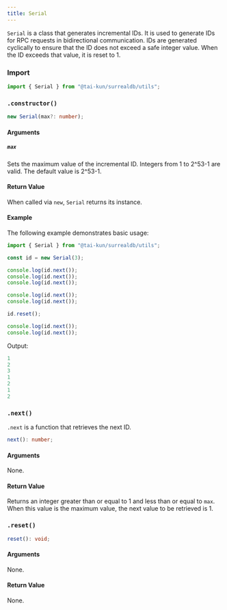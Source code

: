 ```yaml
---
title: Serial
---
```



`Serial` is a class that generates incremental IDs. It is used to generate IDs for RPC requests in bidirectional communication. IDs are generated cyclically to ensure that the ID does not exceed a safe integer value. When the ID exceeds that value, it is reset to 1.

### Import

```ts
import { Serial } from "@tai-kun/surrealdb/utils";
```

### `.constructor()`

```ts
new Serial(max?: number);
```

#### Arguments

##### `max`

Sets the maximum value of the incremental ID. Integers from 1 to 2^53-1 are valid. The default value is 2^53-1.

#### Return Value

When called via `new`, `Serial` returns its instance.

#### Example

The following example demonstrates basic usage:

```ts
import { Serial } from "@tai-kun/surrealdb/utils";

const id = new Serial(3);

console.log(id.next());
console.log(id.next());
console.log(id.next());

console.log(id.next());
console.log(id.next());

id.reset();

console.log(id.next());
console.log(id.next());
```

Output:

```js
1
2
3
1
2
1
2
```

### `.next()` <Badge variant="instance" /><Badge variant="method" />

`.next` is a function that retrieves the next ID.

```ts
next(): number;
```

#### Arguments

None.

#### Return Value

Returns an integer greater than or equal to 1 and less than or equal to `max`. When this value is the maximum value, the next value to be retrieved is 1.

### `.reset()` <Badge variant="instance" /><Badge variant="method" />

```ts
reset(): void;
```

#### Arguments

None.

#### Return Value

None.
